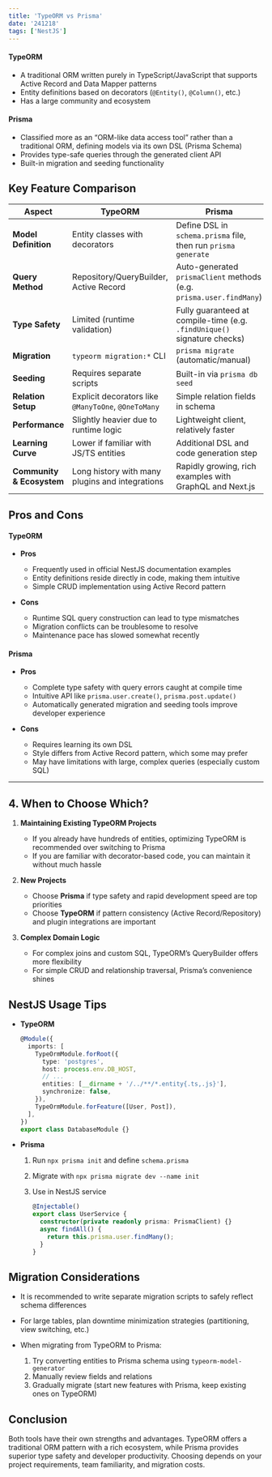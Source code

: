 ```yaml
---
title: 'TypeORM vs Prisma'
date: '241218'
tags: ['NestJS']
---
```


#### TypeORM

- A traditional ORM written purely in TypeScript/JavaScript that supports Active Record and Data Mapper patterns
- Entity definitions based on decorators (`@Entity()`, `@Column()`, etc.)
- Has a large community and ecosystem

#### Prisma

- Classified more as an “ORM-like data access tool” rather than a traditional ORM, defining models via its own DSL (Prisma Schema)
- Provides type-safe queries through the generated client API
- Built-in migration and seeding functionality

## Key Feature Comparison

| Aspect                    | TypeORM                                             | Prisma                                                                   |
| ------------------------- | --------------------------------------------------- | ------------------------------------------------------------------------ |
| **Model Definition**      | Entity classes with decorators                      | Define DSL in `schema.prisma` file, then run `prisma generate`           |
| **Query Method**          | Repository/QueryBuilder, Active Record              | Auto-generated `prismaClient` methods (e.g. `prisma.user.findMany`)      |
| **Type Safety**           | Limited (runtime validation)                        | Fully guaranteed at compile-time (e.g. `.findUnique()` signature checks) |
| **Migration**             | `typeorm migration:*` CLI                           | `prisma migrate` (automatic/manual)                                      |
| **Seeding**               | Requires separate scripts                           | Built-in via `prisma db seed`                                            |
| **Relation Setup**        | Explicit decorators like `@ManyToOne`, `@OneToMany` | Simple relation fields in schema                                         |
| **Performance**           | Slightly heavier due to runtime logic               | Lightweight client, relatively faster                                    |
| **Learning Curve**        | Lower if familiar with JS/TS entities               | Additional DSL and code generation step                                  |
| **Community & Ecosystem** | Long history with many plugins and integrations     | Rapidly growing, rich examples with GraphQL and Next.js                  |

## Pros and Cons

#### TypeORM

- **Pros**

  - Frequently used in official NestJS documentation examples
  - Entity definitions reside directly in code, making them intuitive
  - Simple CRUD implementation using Active Record pattern

- **Cons**

  - Runtime SQL query construction can lead to type mismatches
  - Migration conflicts can be troublesome to resolve
  - Maintenance pace has slowed somewhat recently

#### Prisma

- **Pros**

  - Complete type safety with query errors caught at compile time
  - Intuitive API like `prisma.user.create()`, `prisma.post.update()`
  - Automatically generated migration and seeding tools improve developer experience

- **Cons**

  - Requires learning its own DSL
  - Style differs from Active Record pattern, which some may prefer
  - May have limitations with large, complex queries (especially custom SQL)

---

## 4. When to Choose Which?

1. **Maintaining Existing TypeORM Projects**

   - If you already have hundreds of entities, optimizing TypeORM is recommended over switching to Prisma
   - If you are familiar with decorator-based code, you can maintain it without much hassle

2. **New Projects**

   - Choose **Prisma** if type safety and rapid development speed are top priorities
   - Choose **TypeORM** if pattern consistency (Active Record/Repository) and plugin integrations are important

3. **Complex Domain Logic**

   - For complex joins and custom SQL, TypeORM’s QueryBuilder offers more flexibility
   - For simple CRUD and relationship traversal, Prisma’s convenience shines

## NestJS Usage Tips

- **TypeORM**

  ```ts
  @Module({
    imports: [
      TypeOrmModule.forRoot({
        type: 'postgres',
        host: process.env.DB_HOST,
        // ...
        entities: [__dirname + '/../**/*.entity{.ts,.js}'],
        synchronize: false,
      }),
      TypeOrmModule.forFeature([User, Post]),
    ],
  })
  export class DatabaseModule {}
  ```

* **Prisma**

  1. Run `npx prisma init` and define `schema.prisma`
  2. Migrate with `npx prisma migrate dev --name init`
  3. Use in NestJS service

     ```ts
     @Injectable()
     export class UserService {
       constructor(private readonly prisma: PrismaClient) {}
       async findAll() {
         return this.prisma.user.findMany();
       }
     }
     ```

## Migration Considerations

- It is recommended to write separate migration scripts to safely reflect schema differences
- For large tables, plan downtime minimization strategies (partitioning, view switching, etc.)
- When migrating from TypeORM to Prisma:

  1. Try converting entities to Prisma schema using `typeorm-model-generator`
  2. Manually review fields and relations
  3. Gradually migrate (start new features with Prisma, keep existing ones on TypeORM)

## Conclusion

Both tools have their own strengths and advantages.
TypeORM offers a traditional ORM pattern with a rich ecosystem, while Prisma provides superior type safety and developer productivity.
Choosing depends on your project requirements, team familiarity, and migration costs.
